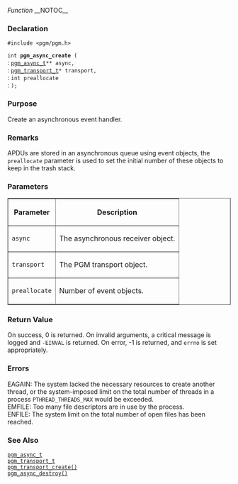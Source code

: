 ﻿''Function''
__NOTOC__
=== Declaration ===
<tt>#include <pgm/pgm.h></tt>

<tt>int '''pgm_async_create''' (</tt><br>
: <tt>[[OpenPGM C Reference/pgm_async_t|pgm_async_t]]**     async,</tt><br>
: <tt>[[OpenPGM C Reference/pgm_transport_t|pgm_transport_t]]*     transport,</tt><br>
: <tt>int                        preallocate</tt><br>
: <tt>);</tt>

=== Purpose ===
Create an asynchronous event handler.

=== Remarks ===
APDUs are stored in an asynchronous queue using event objects, the <tt>preallocate</tt> parameter is used to set the initial number of these objects to keep in the trash stack.

=== Parameters ===

<table border="1" cellpadding="5" cellspacing="0">
<tr>
<th>Parameter</th>
<th>Description</th>
</tr>
<tr>
<td><tt>async</tt></td>
<td>The asynchronous receiver object.</td>
</tr><tr>
<td><tt>transport</tt></td>
<td>The PGM transport object.</td>
</tr><tr>
<td><tt>preallocate</tt></td>
<td>Number of event objects.</td>
</tr>
</table>


=== Return Value ===
On success, 0 is returned.  On invalid arguments, a critical message is logged and <tt>-EINVAL</tt> is returned.  On error, -1 is returned, and <tt>errno</tt> is set appropriately.

=== Errors ===
;EAGAIN: The system lacked the necessary resources to create another thread, or the system-imposed limit on the total number of threads in a process <tt>PTHREAD_THREADS_MAX</tt> would be exceeded.
;EMFILE: Too many file descriptors are in use by the process.
;ENFILE: The system limit on the total number of open files has been reached.

=== See Also ===
<tt>[[OpenPGM C Reference/pgm_async_t|pgm_async_t]]</tt><br>
<tt>[[OpenPGM C Reference/pgm_transport_t|pgm_transport_t]]</tt><br>
<tt>[[OpenPGM C Reference/pgm_transport_create()|pgm_transport_create()]]</tt><br>
<tt>[[OpenPGM C Reference/pgm_async_destroy()|pgm_async_destroy()]]</tt>

